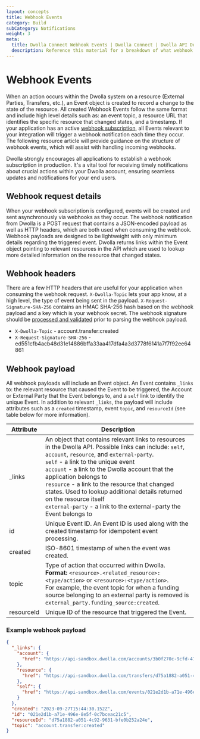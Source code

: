 ```yaml
---
layout: concepts
title: Webhook Events
category: Build
subCategory: Notifications
weight: 3
meta:
  title: Dwolla Connect Webhook Events | Dwolla Connect | Dwolla API Documentation
  description: Reference this material for a breakdown of what webhook events look like in Dwolla Connect.
---
```


# Webhook Events

When an action occurs within the Dwolla system on a resource (External Parties, Transfers, etc.), an Event object is created to record a change to the state of the resource. All created Webhook Events follow the same format and include high level details such as: an event topic, a resource URL that identifies the specific resource that changed states, and a timestamp. If your application has an active [webhook subscription](/docs/connect/webhooks), all Events relevant to your integration will trigger a webhook notification each time they occur. The following resource article will provide guidance on the structure of webhook events, which will assist with handling incoming webhooks.

<AlertBar variation="info">
  Dwolla strongly encourages all applications to establish a webhook
  subscription in production. It's a vital tool for receiving timely
  notifications about crucial actions within your Dwolla account, ensuring
  seamless updates and notifications for your end users.
</AlertBar>

## Webhook request details

When your webhook subscription is configured, events will be created and sent asynchronously via webhooks as they occur. The webhook notification from Dwolla is a POST request that contains a JSON-encoded payload as well as HTTP headers, which are both used when consuming the webhook. Webhook payloads are designed to be lightweight with only minimum details regarding the triggered event. Dwolla returns links within the Event object pointing to relevant resources in the API which are used to lookup more detailed information on the resource that changed states.

## Webhook headers

There are a few HTTP headers that are useful for your application when consuming the webhook request. `X-Dwolla-Topic` lets your app know, at a high level, the type of event being sent in the payload. `X-Request-Signature-SHA-256` contains an HMAC SHA-256 hash based on the webhook payload and a key which is your webhook secret. The webhook signature should be [processed and validated](/docs/balance/connect/process-validate) prior to parsing the webhook payload.

- `X-Dwolla-Topic` - account.transfer:created
- `X-Request-Signature-SHA-256` - ed551cfb4acb48d31e14886bffa33aa417dfa4a3d3778f6141a7f7f92ee64861

## Webhook payload

All webhook payloads will include an Event object. An Event contains `_links` to: the relevant resource that caused the Event to be triggered, the Account or External Party that the Event belongs to, and a `self` link to identify the unique Event. In addition to relevant `_links`, the payload will include attributes such as a `created` timestamp, event `topic`, and `resourceId` (see table below for more information).

| Attribute  | Description                                                                                                                                                                                                                                                                                                                                                                                                                                                                                      |
| ---------- | ------------------------------------------------------------------------------------------------------------------------------------------------------------------------------------------------------------------------------------------------------------------------------------------------------------------------------------------------------------------------------------------------------------------------------------------------------------------------------------------------ |
| \_links    | An object that contains relevant links to resources in the Dwolla API. Possible links can include: `self`, `account`, `resource`, and `external-party`. <br /> `self` - a link to the unique event <br /> `account` - a link to the Dwolla account that the application belongs to <br /> `resource` - a link to the resource that changed states. Used to lookup additional details returned on the resource itself <br /> `external-party` - a link to the external-party the Event belongs to |
| id         | Unique Event ID. An Event ID is used along with the created timestamp for idempotent event processing.                                                                                                                                                                                                                                                                                                                                                                                           |
| created    | ISO-8601 timestamp of when the event was created.                                                                                                                                                                                                                                                                                                                                                                                                                                                |
| topic      | Type of action that occurred within Dwolla. <br/> **Format:** `<resource>.<related_resource>:<type/action>` or `<resource>:<type/action>`. <br/> For example, the event topic for when a funding source belonging to an external party is removed is `external_party.funding_source:created`.                                                                                                                                                                                                    |
| resourceId | Unique ID of the resource that triggered the Event.                                                                                                                                                                                                                                                                                                                                                                                                                                              |

### Example webhook payload

```json
{
  "_links": {
    "account": {
      "href": "https://api-sandbox.dwolla.com/accounts/3b0f270c-9cfd-4724-bae8-aa4b1659cbb1"
    },
    "resource": {
      "href": "https://api-sandbox.dwolla.com/transfers/d75a1882-a051-4c92-9631-bfe0b252a24e"
    },
    "self": {
      "href": "https://api-sandbox.dwolla.com/events/021e2d1b-a71e-496e-8e5f-0c7bceac21c5"
    }
  },
  "created": "2023-09-27T15:44:30.152Z",
  "id": "021e2d1b-a71e-496e-8e5f-0c7bceac21c5",
  "resourceId": "d75a1882-a051-4c92-9631-bfe0b252a24e",
  "topic": "account.transfer:created"
}
```
